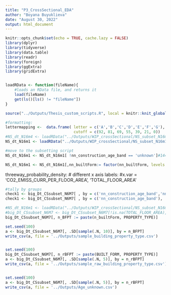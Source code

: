 ```yaml
---
title: "P3_CrossSectional_EDA"
author: "Boyana Buyuklieva"
date: "August 30, 2022"
output: html_document
---
```


```r
knitr::opts_chunk$set(echo = TRUE, cache.lazy = FALSE)
library(dplyr)
library(tidyverse)
library(data.table)
library(readr)
library(foreign)
library(ggExtra)
library(gridExtra)


loadRData <- function(fileName){
    #loads an RData file, and returns it
    load(fileName)
    get(ls()[ls() != "fileName"])
}

source("../Outputs/Thesis_custom_scripts.R", local = knitr::knit_global())

#formatting:
lettermapping <-  data.frame( letter = c('A','B','C','D','E','F','G'), 
                              cutoff = c(92, 81, 69, 55, 39, 21, 0))
#NS_dt_N16m4 <- loadRData("../Outputs/WIP_crossSectional/NS_subset_N16m440270.RData")
NS_dt_N16m1 <- loadRData("../Outputs/WIP_crossSectional/NS_subset_N16m111443.RData")

#move to the subsetting script
NS_dt_N16m1 <- NS_dt_N16m1[ !nn_construction_age_band == 'unknown']#14472351

NS_dt_N16m1 <- NS_dt_N16m1[,nn_builtForm:= factor(nn_builtForm, levels = c('Terrace','Semi-Detached','Detached'), ordered = T), ]
```

threeway_probability_density:
# different x axis labels:
#x.var = 'CO2_EMISS_CURR_PER_FLOOR_AREA', 'TOTAL_FLOOR_AREA'






```r
#tally by groups 
check1 <- big_Dt_CSsubset_N6M7[ , by = c('nn_construction_age_band','nn_builtForm', 'PROPERTY_TYPE'),  .(n = .N)]
check1 <- big_Dt_CSsubset_N6M7[ , by = c('nn_construction_age_band'),  .(n = .N)]

```


```r

#NS_dt_N16m1 <- loadRData("../Outputs/WIP_crossSectional/NS_subset_N16m440270_with_OS.RData")
#big_Dt_CSsubset_N6M7 <- big_Dt_CSsubset_N6M7[!is.na(TOTAL_FLOOR_AREA),]
big_Dt_CSsubset_N6M7[, n_BFPT := paste(n_builtForm, PROPERTY_TYPE)]

set.seed(100)
a <- big_Dt_CSsubset_N6M7[, .SD[sample(.N, 10)], by = n_BFPT]
write_csv(a, file = '../Outputs/sample_building_property_type.csv')


set.seed(100)
big_Dt_CSsubset_N6M7[, n_rBFPT := paste(BUILT_FORM, PROPERTY_TYPE)]
a <- big_Dt_CSsubset_N6M7[, .SD[sample(.N, 5)], by = n_rBFPT]
write_csv(a, file = '../Outputs/sample_raw_building_property_type.csv')


set.seed(100)
a <- big_Dt_CSsubset_N6M7[, .SD[sample(.N, 5)], by = n_rBFPT]
write_csv(a, file = '../Outputs/Age_unknown.csv')
```






